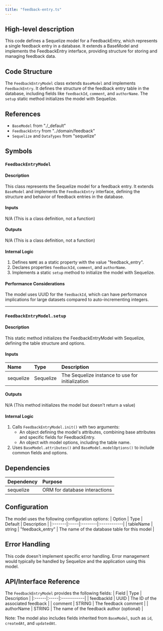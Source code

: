 ```yaml
---
title: "feedback-entry.ts"
---
```


## High-level description
This code defines a Sequelize model for a FeedbackEntry, which represents a single feedback entry in a database. It extends a BaseModel and implements the FeedbackEntry interface, providing structure for storing and managing feedback data.

## Code Structure
The `FeedbackEntryModel` class extends `BaseModel` and implements `FeedbackEntry`. It defines the structure of the feedback entry table in the database, including fields like `feedbackId`, `comment`, and `authorName`. The `setup` static method initializes the model with Sequelize.

## References
- `BaseModel` from "./_default"
- `FeedbackEntry` from "../domain/feedback"
- `Sequelize` and `DataTypes` from "sequelize"

## Symbols

### `FeedbackEntryModel`
#### Description
This class represents the Sequelize model for a feedback entry. It extends `BaseModel` and implements the `FeedbackEntry` interface, defining the structure and behavior of feedback entries in the database.

#### Inputs
N/A (This is a class definition, not a function)

#### Outputs
N/A (This is a class definition, not a function)

#### Internal Logic
1. Defines `NAME` as a static property with the value "feedback_entry".
2. Declares properties `feedbackId`, `comment`, and `authorName`.
3. Implements a static `setup` method to initialize the model with Sequelize.

#### Performance Considerations
The model uses UUID for the `feedbackId`, which can have performance implications for large datasets compared to auto-incrementing integers.

___

### `FeedbackEntryModel.setup`
#### Description
This static method initializes the FeedbackEntryModel with Sequelize, defining the table structure and options.

#### Inputs
| Name | Type | Description |
|:-----|:-----|:------------|
| sequelize | Sequelize | The Sequelize instance to use for initialization |

#### Outputs
N/A (This method initializes the model but doesn't return a value)

#### Internal Logic
1. Calls `FeedbackEntryModel.init()` with two arguments:
   - An object defining the model's attributes, combining base attributes and specific fields for FeedbackEntry.
   - An object with model options, including the table name.
2. Uses `BaseModel.attributes()` and `BaseModel.modelOptions()` to include common fields and options.

## Dependencies
| Dependency | Purpose |
|:-----------|:--------|
| sequelize | ORM for database interactions |

## Configuration
The model uses the following configuration options:
| Option | Type | Default | Description |
|:-------|:-----|:--------|:------------|
| tableName | string | "feedback_entry" | The name of the database table for this model |

## Error Handling
This code doesn't implement specific error handling. Error management would typically be handled by Sequelize and the application using this model.

## API/Interface Reference
The `FeedbackEntryModel` provides the following fields:
| Field | Type | Description |
|:------|:-----|:------------|
| feedbackId | UUID | The ID of the associated feedback |
| comment | STRING | The feedback comment |
| authorName | STRING | The name of the feedback author (optional) |

Note: The model also includes fields inherited from `BaseModel`, such as `id`, `createdAt`, and `updatedAt`.